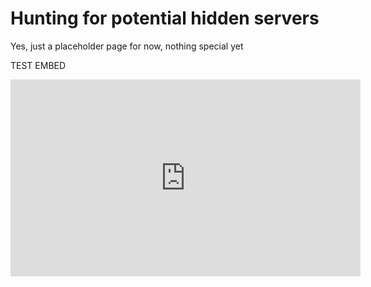 # Hunting for potential hidden servers

Yes, just a placeholder page for now, nothing special yet

TEST EMBED
<iframe width="560" height="315" src="https://www.youtube.com/embed/4tHo5BBK16U?si=NtkcpIN0AeVW1qOM" title="YouTube video player" frameborder="0" allow="accelerometer; autoplay; clipboard-write; encrypted-media; gyroscope; picture-in-picture; web-share" referrerpolicy="strict-origin-when-cross-origin" allowfullscreen></iframe>